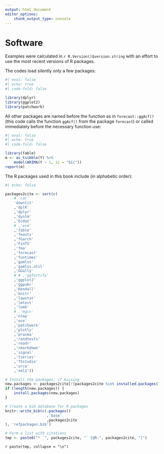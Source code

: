 ```yaml
---
output: html_document
editor_options: 
    chunk_output_type: console
---
```


# Software {.unnumbered}

Examples were calculated in `r R.Version()$version.string` with an effort to use the most recent versions of R packages.

The codes load silently only a few packages:

```r
#| eval: false
#| echo: true
#| code-fold: false

library(dplyr)
library(ggplot2)
library(patchwork)
```

All other packages are named before the function as in `forecast::ggAcf()` (this code calls the function `ggAcf()` from the package `forecast`) or called immediately before the necessary function use:

```r
#| eval: false
#| echo: true
#| code-fold: false

library(fable)
m <- as_tsibble(Y) %>%
    model(ARIMA(Y ~ 1, ic = "bic"))
report(m)
```

The R packages used in this book include (in alphabetic order):

```r
#| echo: false

packages2cite <- sort(c(
    # 'car'
    'downlit'
    ,'dplR'
    ,'dplyr'
    ,'dynlm'
    ,'Ecdat'
    # ,'ecm'
    ,'fable'
    ,'feasts'
    ,'fGarch'
    ,'FinTS'
    ,'fma'
    ,'forecast'
    ,'funtimes'
    ,'gamlss'
    ,'gamlss.util'
    ,'GGally'
    # # ,'ggfortify'
    ,'ggplot2'
    ,'ggpubr'
    ,'Kendall'
    ,'knitr'
    ,'lawstat'
    ,'lmtest'
    ,'lomb'
    # ,'mgcv'
    ,'nlme'
    ,'oce'
    ,'patchwork'
    ,'plotly'
    ,'pracma'
    ,'randtests'
    ,'readr'
    ,'rmarkdown'
    ,'signal'
    ,'tseries'
    ,'TSstudio'
    ,'urca'
    ,'xml2'))

# Install the packages, if missing
new.packages <- packages2cite[!(packages2cite %in% installed.packages()[,"Package"])]
if (length(new.packages)) {
    install.packages(new.packages)
}

# Create a bib database for R packages
knitr::write_bib(c(.packages()
                   ,'base'
                   ,packages2cite
), 'refpackages.bib')

# Form a list with citations
tmp <- paste0("* `", packages2cite, "` [@R-", packages2cite, "]")
```

`r paste(tmp, collapse = "\n")`
